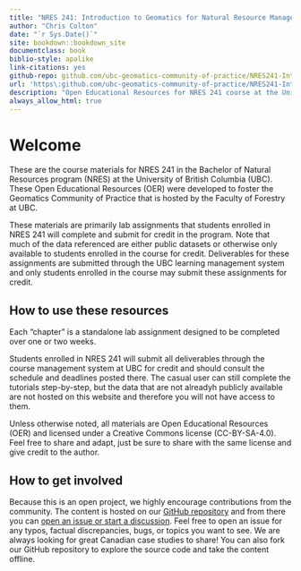 ```yaml
--- 
title: "NRES 241: Introduction to Geomatics for Natural Resource Management"
author: "Chris Colton"
date: "`r Sys.Date()`"
site: bookdown::bookdown_site
documentclass: book
biblio-style: apalike
link-citations: yes
github-repo: github.com/ubc-geomatics-community-of-practice/NRES241-Introduction-to-Geomatics-for-Natural-Resource-Management/book
url: 'https\:github.com/ubc-geomatics-community-of-practice/NRES241-Introduction-to-Geomatics-for-Natural-Resource-Management/book/'
description: "Open Educational Resources for NRES 241 course at the University of British Columbia"
always_allow_html: true
---
```


# Welcome {-}

These are the course materials for NRES 241 in the Bachelor of Natural Resources program (NRES) at the University of British Columbia (UBC). These Open Educational Resources (OER) were developed to foster the Geomatics Community of Practice that is hosted by the Faculty of Forestry at UBC. 

These materials are primarily lab assignments that students enrolled in NRES 241 will complete and submit for credit in the program. Note that much of the data referenced are either public datasets or otherwise only available to students enrolled in the course for credit. Deliverables for these assignments are submitted through the UBC learning management system and only students enrolled in the course may submit these assignments for credit.

## How to use these resources {.unnumbered}

Each "chapter" is a standalone lab assignment designed to be completed over one or two weeks.

Students enrolled in NRES 241 will submit all deliverables through the course management system at UBC for credit and should consult the schedule and deadlines posted there. The casual user can still complete the tutorials step-by-step, but the data that are not alreadyh publicly available are not hosted on this website and therefore you will not have access to them. 

Unless otherwise noted, all materials are Open Educational Resources (OER) and licensed under a Creative Commons license (CC-BY-SA-4.0). Feel free to share and adapt, just be sure to share with the same license and give credit to the author.

## How to get involved {.unnumbered}

Because this is an open project, we highly encourage contributions from the community. The content is hosted on our [GitHub repository](https://github.com/ubc-geomatics-community-of-practice/NRES241-Introduction-to-Geomatics-for-Natural-Resource-Management) and from there you can [open an issue or start a discussion](https://github.com/ubc-geomatics-community-of-practice/NRES241-Introduction-to-Geomatics-for-Natural-Resource-Management/issues/new). Feel free to open an issue for any typos, factual discrepancies, bugs, or topics you want to see. We are always looking for great Canadian case studies to share! You can also fork our GitHub repository to explore the source code and take the content offline.
